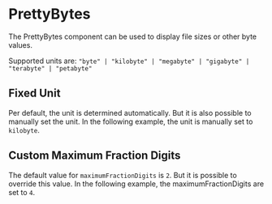 

# PrettyBytes

<Meta of={PrettyBytesStories} />

The PrettyBytes component can be used to display file sizes or other byte values.

Supported units are: `"byte" | "kilobyte" | "megabyte" | "gigabyte" | "terabyte" | "petabyte"`

<Canvas>
    <Story of={PrettyBytesStories.Basic} />
</Canvas>

## Fixed Unit

Per default, the unit is determined automatically. But it is also possible to manually set the unit. In the following example, the unit is manually set to `kilobyte`.

<Canvas>
    <Story of={PrettyBytesStories.FixedUnit} />
</Canvas>

## Custom Maximum Fraction Digits

The default value for `maximumFractionDigits` is `2`. But it is possible to override this value. In the following example, the maximumFractionDigits are set to `4`.

<Canvas>
    <Story of={PrettyBytesStories.CustomMaximumFractionDigits} />
</Canvas>
